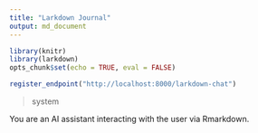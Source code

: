 ```yaml
---
title: "Larkdown Journal"
output: md_document
---
```


```r
library(knitr)
library(larkdown)
opts_chunk$set(echo = TRUE, eval = FALSE)

register_endpoint("http://localhost:8000/larkdown-chat")
```

>system

You are an AI assistant interacting with the user via Rmarkdown.

